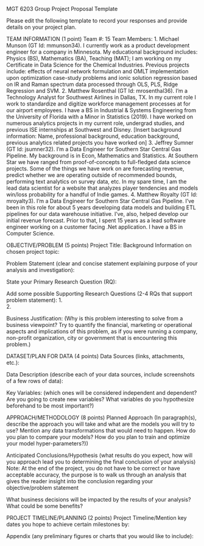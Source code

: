 MGT 6203 Group Project Proposal Template

Please edit the following template to record your responses and provide details on your project plan. 

TEAM INFORMATION (1 point)
Team #: 15
Team Members: 
1.	Michael Munson (GT Id: mmunson34). I currently work as a product development engineer for a company in Minnesota. My educational background includes: Physics (BS), Mathematics (BA), Teaching (MAT); I am working on my Certificate in Data Science for the Chemical Industries. Previous projects include: effects of neural network formulation and OMLT implementation upon optimization case-study problems and ionic solution regression based on IR and Raman spectrum data processed through OLS, PLS, Ridge Regression and SVM.
2.	Matthew Rosenthal (GT Id: mrosenthal36). I'm a Technology Analyst for Southwest Airlines in Dallas, TX. In my current role I work to standardize and digitize workforce management processes at for our airport employees. I have a BS in Industrial & Systems Engineering from the University of Florida with a Minor in Statistics (2019). I have worked on numerous analytics projects in my current role, undergrad studies, and previous ISE internships at Southwest and Disney.
[Insert background information: Name, professional background, education background, previous 	analytics related projects you have worked on]
3.	Jeffrey Sumner (GT Id: jsumner32). I'm a Data Engineer for Southern Star Central Gas Pipeline. My background is in Econ, Mathematics and Statistics. At Southern Star we have ranged from proof-of-concepts to full-fledged data science projects. Some of the things we have work on are forecasting revenue, predict whether we are operating outside of recommended bounds, performing text analytics on survey data, etc. In my spare time, I am the lead data scientist for a website that analyzes player tendencies and models win/loss probability for a handful of Indie games.
4.	Matthew Royalty (GT Id: mroyalty3). I'm a Data Engineer for Southern Star Central Gas Pipeline. I've been in this role for about 5 years developing data models and building ETL pipelines for our data warehouse initiative.  I've, also, helped develop our initial revenue forecast.  Prior to that, I spent 15 years as a lead software engineer working on a customer facing .Net application.  I have a BS in Computer Science.

OBJECTIVE/PROBLEM (5 points)
Project Title: 
Background Information on chosen project topic: 



Problem Statement (clear and concise statement explaining purpose of your analysis and investigation): 

State your Primary Research Question (RQ):

Add some possible Supporting Research Questions (2-4 RQs that support problem statement): 
1.	
2.	

Business Justification: (Why is this problem interesting to solve from a business viewpoint? Try to quantify the financial, marketing or operational aspects and implications of this problem, as if you were running a company, non-profit organization, city or government that is encountering this problem.)




DATASET/PLAN FOR DATA (4 points)
Data Sources (links, attachments, etc.): 


Data Description (describe each of your data sources, include screenshots of a few rows of data): 



Key Variables: (which ones will be considered independent and dependent? Are you going to create new variables? What variables do you hypothesize beforehand to be most important?)


APPROACH/METHODOLOGY (8 points)
Planned Approach (In paragraph(s), describe the approach you will take and what are the models you will try to use? Mention any data transformations that would need to happen. How do you plan to compare your models? How do you plan to train and optimize your model hyper-parameters?))







Anticipated Conclusions/Hypothesis (what results do you expect, how will you approach lead you to determining the final conclusion of your analysis) Note: At the end of the project, you do not have to be correct or have acceptable accuracy, the purpose is to walk us through an analysis that gives the reader insight into the conclusion regarding your objective/problem statement




What business decisions will be impacted by the results of your analysis? What could be some benefits?




PROJECT TIMELINE/PLANNING (2 points)
Project Timeline/Mention key dates you hope to achieve certain milestones by:




Appendix (any preliminary figures or charts that you would like to include): 
